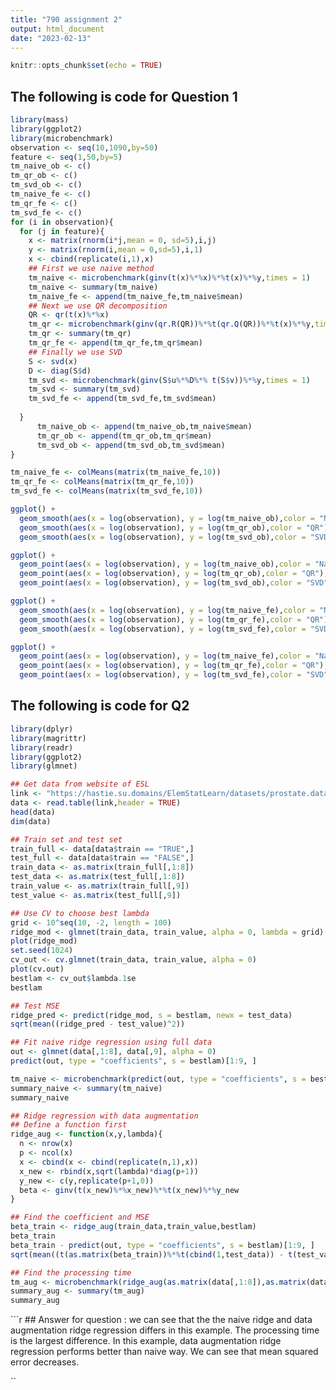 ```yaml
---
title: "790 assignment 2"
output: html_document
date: "2023-02-13"
---
```


```r
knitr::opts_chunk$set(echo = TRUE)
```


## The following is code for Question 1
```r
library(mass)
library(ggplot2)
library(microbenchmark)
observation <- seq(10,1090,by=50)
feature <- seq(1,50,by=5)
tm_naive_ob <- c()
tm_qr_ob <- c()
tm_svd_ob <- c()
tm_naive_fe <- c()
tm_qr_fe <- c()
tm_svd_fe <- c()
for (i in observation){
  for (j in feature){
    x <- matrix(rnorm(i*j,mean = 0, sd=5),i,j)
    y <- matrix(rnorm(i,mean = 0,sd=5),i,1)
    x <- cbind(replicate(i,1),x)
    ## First we use naive method
    tm_naive <- microbenchmark(ginv(t(x)%*%x)%*%t(x)%*%y,times = 1)
    tm_naive <- summary(tm_naive)
    tm_naive_fe <- append(tm_naive_fe,tm_naive$mean)
    ## Next we use QR decomposition
    QR <- qr(t(x)%*%x)
    tm_qr <- microbenchmark(ginv(qr.R(QR))%*%t(qr.Q(QR))%*%t(x)%*%y,times = 1)
    tm_qr <- summary(tm_qr)
    tm_qr_fe <- append(tm_qr_fe,tm_qr$mean)
    ## Finally we use SVD
    S <- svd(x)
    D <- diag(S$d)
    tm_svd <- microbenchmark(ginv(S$u%*%D%*% t(S$v))%*%y,times = 1)
    tm_svd <- summary(tm_svd)
    tm_svd_fe <- append(tm_svd_fe,tm_svd$mean)
    
  }
      tm_naive_ob <- append(tm_naive_ob,tm_naive$mean)
      tm_qr_ob <- append(tm_qr_ob,tm_qr$mean)
      tm_svd_ob <- append(tm_svd_ob,tm_svd$mean)
}

```


```r
tm_naive_fe <- colMeans(matrix(tm_naive_fe,10))
tm_qr_fe <- colMeans(matrix(tm_qr_fe,10))
tm_svd_fe <- colMeans(matrix(tm_svd_fe,10))
```

```r
ggplot() + 
  geom_smooth(aes(x = log(observation), y = log(tm_naive_ob),color = "Naive"),show.legend=TRUE)+
  geom_smooth(aes(x = log(observation), y = log(tm_qr_ob),color = "QR"),show.legend=TRUE)+
  geom_smooth(aes(x = log(observation), y = log(tm_svd_ob),color = "SVD"),show.legend=TRUE) + ylab("log of time with respect to observation")

ggplot() + 
  geom_point(aes(x = log(observation), y = log(tm_naive_ob),color = "Naive"),show.legend=TRUE)+
  geom_point(aes(x = log(observation), y = log(tm_qr_ob),color = "QR"),show.legend=TRUE)+
  geom_point(aes(x = log(observation), y = log(tm_svd_ob),color = "SVD"),show.legend=TRUE) +  ylab("log of time with respect to observation")
```

```r
ggplot() + 
  geom_smooth(aes(x = log(observation), y = log(tm_naive_fe),color = "Naive"),show.legend=TRUE)+
  geom_smooth(aes(x = log(observation), y = log(tm_qr_fe),color = "QR"),show.legend=TRUE)+
  geom_smooth(aes(x = log(observation), y = log(tm_svd_fe),color = "SVD"),show.legend=TRUE)+ ylab("log of time with respect to feature")

ggplot() + 
  geom_point(aes(x = log(observation), y = log(tm_naive_fe),color = "Naive"),show.legend=TRUE)+
  geom_point(aes(x = log(observation), y = log(tm_qr_fe),color = "QR"),show.legend=TRUE)+
  geom_point(aes(x = log(observation), y = log(tm_svd_fe),color = "SVD"),show.legend=TRUE)+ ylab("log of time with respect to feature")
```

## The following is code for Q2
```r
library(dplyr)
library(magrittr)
library(readr)
library(ggplot2)
library(glmnet)
```


```r
## Get data from website of ESL
link <- "https://hastie.su.domains/ElemStatLearn/datasets/prostate.data"
data <- read.table(link,header = TRUE)
head(data)
dim(data)
```

```r
## Train set and test set
train_full <- data[data$train == "TRUE",]
test_full <- data[data$train == "FALSE",]
train_data <- as.matrix(train_full[,1:8])
test_data <- as.matrix(test_full[,1:8])
train_value <- as.matrix(train_full[,9])
test_value <- as.matrix(test_full[,9])
```

```r
## Use CV to choose best lambda
grid <- 10^seq(10, -2, length = 100)
ridge_mod <- glmnet(train_data, train_value, alpha = 0, lambda = grid)
plot(ridge_mod)
set.seed(1024)
cv_out <- cv.glmnet(train_data, train_value, alpha = 0) 
plot(cv.out)
bestlam <- cv_out$lambda.1se
bestlam
```

```r
## Test MSE
ridge_pred <- predict(ridge_mod, s = bestlam, newx = test_data)
sqrt(mean((ridge_pred - test_value)^2))
```

```r
## Fit naive ridge regression using full data
out <- glmnet(data[,1:8], data[,9], alpha = 0)
predict(out, type = "coefficients", s = bestlam)[1:9, ]
```

```r
tm_naive <- microbenchmark(predict(out, type = "coefficients", s = bestlam)[1:8, ],times = 50)
summary_naive <- summary(tm_naive)
summary_naive
```

```r
## Ridge regression with data augmentation
## Define a function first
ridge_aug <- function(x,y,lambda){
  n <- nrow(x)
  p <- ncol(x)
  x <- cbind(x <- cbind(replicate(n,1),x))
  x_new <- rbind(x,sqrt(lambda)*diag(p+1))
  y_new <- c(y,replicate(p+1,0))
  beta <- ginv(t(x_new)%*%x_new)%*%t(x_new)%*%y_new
}
```

```r
## Find the coefficient and MSE
beta_train <- ridge_aug(train_data,train_value,bestlam)
beta_train
beta_train - predict(out, type = "coefficients", s = bestlam)[1:9, ]
sqrt(mean((t(as.matrix(beta_train))%*%t(cbind(1,test_data)) - t(test_value))^2))
```

```r
## Find the processing time 
tm_aug <- microbenchmark(ridge_aug(as.matrix(data[,1:8]),as.matrix(data[,9]),bestlam),times = 50)
summary_aug <- summary(tm_aug)
summary_aug
```

```r
## Answer for question : we can see that the the naive ridge and data augmentation ridge regression differs in this example. The processing time is the largest difference. In this example, data augmentation ridge regression performs better than naive way. We can see that mean squared error decreases.


``
